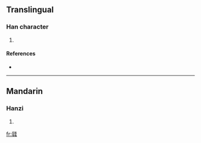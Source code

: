 ==Translingual==

===Han character===
{{Han char|rn=97|rad=瓜|as=19|sn=24|four=7113<sub>6</sub>|canj=竹人中戈戈 (HOLII)}}

# {{defn|Han|sort=瓜19}}

====References====
* {{Han ref|kx=0747.330|dkj=21433|hdz=42658.010|uh=74E5|ud=29925|bh=F8B3|bd=63667}}

----

==Mandarin==

===Hanzi===
{{cmn-hanzi|pin=[[lì]] ([[li4]])|wg=li<sup>4</sup>}}

# {{defn|Mandarin}}

[[fr:瓥]]